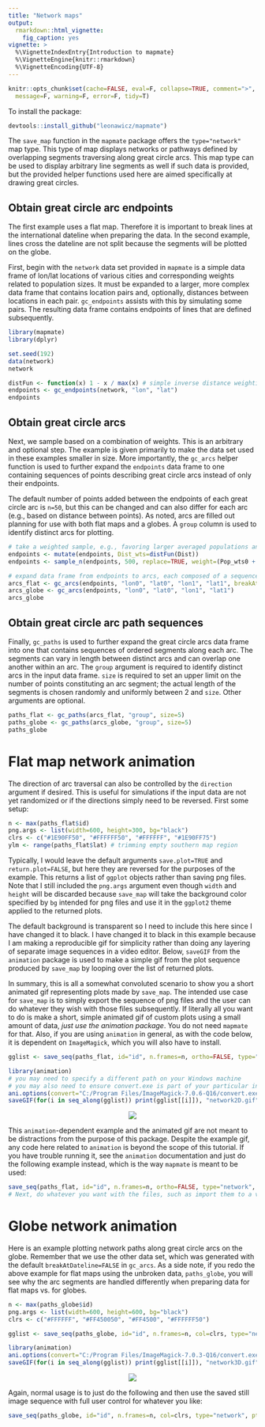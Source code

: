 ```yaml
---
title: "Network maps"
output:
  rmarkdown::html_vignette:
    fig_caption: yes
vignette: >
  %\VignetteIndexEntry{Introduction to mapmate}
  %\VignetteEngine{knitr::rmarkdown}
  %\VignetteEncoding{UTF-8}
---
```

  
  <!-- networks.md is generated from networks.Rmd. Please edit that file -->
  
```r
knitr::opts_chunk$set(cache=FALSE, eval=F, collapse=TRUE, comment=">", fig.path="README-Network-",
  message=F, warning=F, error=F, tidy=T)
```

To install the package:
  
```r
devtools::install_github("leonawicz/mapmate")
```

The `save_map` function in the `mapmate` package offers the `type="network"` map type.
This type of map displays networks or pathways defined by overlapping segments traversing along great circle arcs.
This map type can be used to display arbitrary line segments as well if such data is provided, but the provided helper functions used here are aimed specifically at drawing great circles.

## Obtain great circle arc endpoints

The first example uses a flat map. Therefore it is important to break lines at the international dateline when preparing the data.
In the second example, lines cross the dateline are not split because the segments will be plotted on the globe.

First, begin with the `network` data set provided in `mapmate` is a simple data frame of lon/lat locations of various cities and corresponding weights related to population sizes.
It must be expanded to a larger, more complex data frame that contains location pairs and, optionally, distances between locations in each pair.
`gc_endpoints` assists with this by simulating some pairs. The resulting data frame contains endpoints of lines that are defined subsequently.


```r
library(mapmate)
library(dplyr)

set.seed(192)
data(network)
network

distFun <- function(x) 1 - x / max(x) # simple inverse distance weighting
endpoints <- gc_endpoints(network, "lon", "lat")
endpoints
```

## Obtain great circle arcs

Next, we sample based on a combination of weights.
This is an arbitrary and optional step. The example is given primarily to make the data set used in these examples smaller in size.
More importantly, the `gc_arcs` helper function is used to further expand the `endpoints` data frame
to one containing sequences of points describing great circle arcs instead of only their endpoints.

The default number of points added between the endpoints of each great circle arc is `n=50`,
but this can be changed and can also differ for each arc (e.g., based on distance between points).
As noted, arcs are filled out planning for use with both flat maps and a globes.
A `group` column is used to identify distinct arcs for plotting.

```r
# take a weighted sample, e.g., favoring larger averaged populations and shorter distances
endpoints <- mutate(endpoints, Dist_wts=distFun(Dist))
endpoints <- sample_n(endpoints, 500, replace=TRUE, weight=(Pop_wts0 + Pop_wts1)/2 + Dist_wts)

# expand data frame from endpoints to arcs, each composed of a sequence of points
arcs_flat <- gc_arcs(endpoints, "lon0", "lat0", "lon1", "lat1", breakAtDateLine=TRUE)
arcs_globe <- gc_arcs(endpoints, "lon0", "lat0", "lon1", "lat1")
arcs_globe

```

## Obtain great circle arc path sequences

Finally, `gc_paths` is used to further expand the great circle arcs data frame into one that contains sequences of ordered segments along each arc.
The segments can vary in length between distinct arcs and can overlap one another within an arc.
The `group` argument is required to identify distinct arcs in the input data frame. `size` is required to set an upper limit on the number of points constituting an arc segment;
the actual length of the segments is chosen randomly and uniformly between 2 and `size`.
Other arguments are optional.

```r
paths_flat <- gc_paths(arcs_flat, "group", size=5)
paths_globe <- gc_paths(arcs_globe, "group", size=5)
paths_globe

```

# Flat map network animation

The direction of arc traversal can also be controlled by the `direction` argument if desired.
This is useful for simulations if the input data are not yet randomized or if the directions simply need to be reversed.
First some setup:

```r
n <- max(paths_flat$id)
png.args <- list(width=600, height=300, bg="black")
clrs <- c("#1E90FF50", "#FFFFFF50", "#FFFFFF", "#1E90FF75")
ylm <- range(paths_flat$lat) # trimming empty southern map region
```

Typically, I would leave the default arguments `save.plot=TRUE` and `return.plot=FALSE`,
but here they are reversed for the purposes of the example. This returns a list of `ggplot` objects rather than saving png files.
Note that I still included the `png.args` argument even though `width` and `height` will be discarded
because `save_map` will take the background color specified by `bg` intended for png files and use it in the `ggplot2` theme applied to the returned plots.

The default background is transparent so I need to include this here since I have changed it to black.
I have changed it to black in this example because I am making a reproducible gif for simplicity rather than doing any layering of separate image sequences in a video editor.
Below, `saveGIF` from the `animation` package is used to make a simple gif from the plot sequence produced by `save_map` by looping over the list of returned plots.

In summary, this is all a somewhat convoluted scenario to show you a short animated gif representing plots made by `save_map`.
The intended use case for `save_map` is to simply export the sequence of png files and the user can do whatever they wish with those files subsequently.
If literally all you want to do is make a short, simple animated gif of custom plots using a small amount of data, *just use the animation package*. You do not need `mapmate` for that.
Also, if you are using `animation` in general, as with the code below, it is dependent on `ImageMagick`, which you will also have to install.

```r
gglist <- save_seq(paths_flat, id="id", n.frames=n, ortho=FALSE, type="network", ylim=ylm, png.args=png.args, save.plot=FALSE, return.plot=TRUE)

library(animation)
# you may need to specify a different path on your Windows machine
# you may also need to ensure convert.exe is part of your particular installation
ani.options(convert="C:/Program Files/ImageMagick-7.0.6-Q16/convert.exe")
saveGIF(for(i in seq_along(gglist)) print(gglist[[i]]), "network2D.gif", interval=1/20, ani.width=960, ani.height=480)
```

<p align="center">
<img src="network2D.gif"/>
</p>

This `animation`-dependent example and the animated gif are not meant to be distractions from the purpose of this package.
Despite the example gif, any code here related to `animation` is beyond the scope of this tutorial.
If you have trouble running it, see the `animation` documentation and just do the following example instead, which is the way `mapmate` is meant to be used:

```r
save_seq(paths_flat, id="id", n.frames=n, ortho=FALSE, type="network", file="network2D", png.args=png.args)
# Next, do whatever you want with the files, such as import them to a video editing program
```

# Globe network animation

Here is an example plotting network paths along great circle arcs on the globe.
Remember that we use the other data set, which was generated with the default `breakAtDateline=FALSE` in `gc_arcs`.
As a side note, if you redo the above example for flat maps using the unbroken data, `paths_globe`,
you will see why the arc segments are handled differently when preparing data for flat maps vs. for globes.

```r
n <- max(paths_globe$id)
png.args <- list(width=600, height=600, bg="black")
clrs <- c("#FFFFFF", "#FF450050", "#FF4500", "#FFFFFF50")
```

```r
gglist <- save_seq(paths_globe, id="id", n.frames=n, col=clrs, type="network", pt.size=c(1,1,3,2), png.args=png.args, save.plot=FALSE, return.plot=TRUE)

library(animation)
ani.options(convert="C:/Program Files/ImageMagick-7.0.3-Q16/convert.exe")
saveGIF(for(i in seq_along(gglist)) print(gglist[[i]]), "network3D.gif", interval=1/20, ani.width=600, ani.height=600)
```

<p align="center">
<img src="network3D.gif"/>
</p>

Again, normal usage is to just do the following and then use the saved still image sequence with full user control for whatever you like:

```r
save_seq(paths_globe, id="id", n.frames=n, col=clrs, type="network", pt.size=c(1,1,3,2), file="network3D", png.args=png.args)
```
